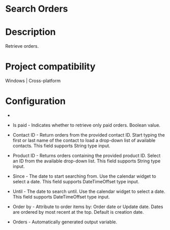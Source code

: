 ﻿# Search Orders

# Description

Retrieve orders.

# Project compatibility

Windows | Cross-platform

# Configuration

* 
* Is paid - Indicates whether to retrieve only paid orders. Boolean value.
* Contact ID - Return orders from the provided contact ID. Start typing the first or last name of the contact to load a drop-down list of available contacts. This field supports String type input.
* Product ID - Returns orders containing the provided product ID. Select an ID from the available drop-down list. This field supports String type input.
* Since - The date to start searching from. Use the calendar widget to select a date. This field supports DateTimeOffset type input.
* Until - The date to search until. Use the calendar widget to select a date. This field supports DateTimeOffset type input.
* Order by - Attribute to order items by: Order date or Update date. Dates are ordered by most recent at the top. Default is creation date.









* Orders - Automatically generated output variable.
